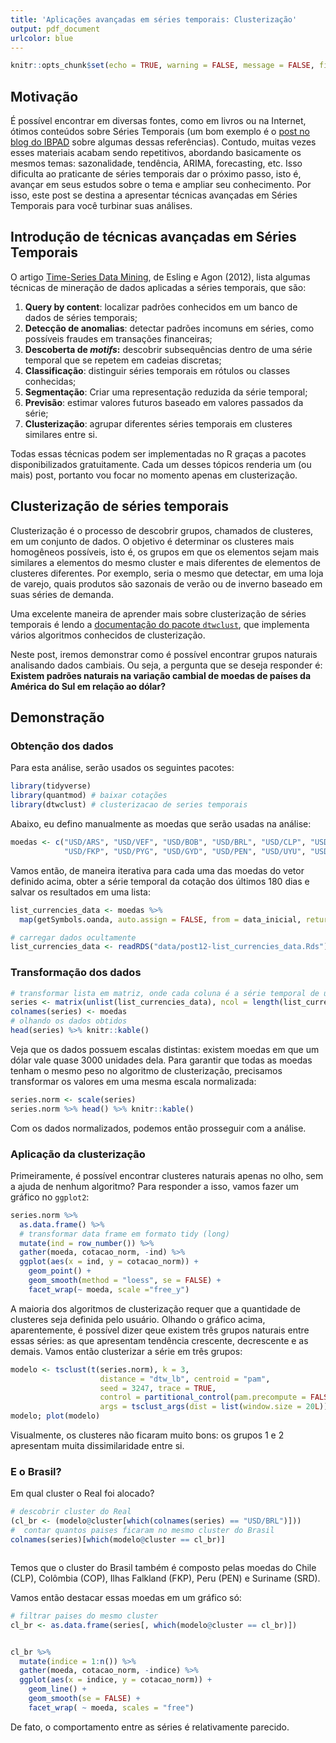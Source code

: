 ```yaml
---
title: 'Aplicações avançadas em séries temporais: Clusterização'
output: pdf_document
urlcolor: blue
---
```


```r
knitr::opts_chunk$set(echo = TRUE, warning = FALSE, message = FALSE, fig.width = 9, fig.height = 7)
```

## Motivação

É possível encontrar em diversas fontes, como em livros ou na Internet, ótimos conteúdos sobre Séries Temporais (um bom exemplo é o [post no blog do IBPAD](http://www.ibpad.com.br/blog/analise-de-dados/11-referencias-para-voce-aprender-series-temporais-com-r/) sobre algumas dessas referências). Contudo, muitas vezes esses materiais acabam sendo repetitivos, abordando basicamente os mesmos temas: sazonalidade, tendência, ARIMA, forecasting, etc. Isso dificulta ao praticante de séries temporais dar o próximo passo, isto é, avançar em seus estudos sobre o tema e ampliar seu conhecimento. Por isso, este post se destina a apresentar técnicas avançadas em Séries Temporais para você turbinar suas análises.

## Introdução de técnicas avançadas em Séries Temporais

O artigo [Time-Series Data Mining](https://www.researchgate.net/publication/261722458_Time-Series_Data_Mining), de Esling e Agon (2012), lista algumas técnicas de mineração de dados aplicadas a séries temporais, que são:  

1. **Query by content**: localizar padrões conhecidos em um banco de dados de séries temporais;  
2. **Detecção de anomalias**: detectar padrões incomuns em séries, como possíveis fraudes em transações financeiras;  
3. **Descoberta de *motifs*:** descobrir subsequências dentro de uma série temporal que se repetem em cadeias discretas;  
4. **Classificação**: distinguir séries temporais em rótulos ou classes conhecidas;  
5. **Segmentação**: Criar uma representação reduzida da série temporal;  
6. **Previsão**: estimar valores futuros baseado em valores passados da série;  
7. **Clusterização**: agrupar diferentes séries temporais em clusteres similares entre si.  

Todas essas técnicas podem ser implementadas no R graças a pacotes disponibilizados gratuitamente. Cada um desses tópicos renderia um (ou mais) post, portanto vou focar no momento apenas em clusterização.

## Clusterização de séries temporais

Clusterização é o processo de descobrir grupos, chamados de clusteres, em um conjunto de dados. O objetivo é determinar os clusteres mais homogêneos possíveis, isto é, os grupos em que os elementos sejam mais similares a elementos do mesmo cluster e mais diferentes de elementos de clusteres diferentes. Por exemplo, seria o mesmo que detectar, em uma loja de varejo, quais produtos são sazonais de verão ou de inverno baseado em suas séries de demanda.

Uma excelente maneira de aprender mais sobre clusterização de séries temporais é lendo a [documentação do pacote `dtwclust`](https://cran.r-project.org/web/packages/dtwclust/index.html), que implementa vários algoritmos conhecidos de clusterização.

Neste post, iremos demonstrar como é possível encontrar grupos naturais analisando dados cambiais. Ou seja, a pergunta que se deseja responder é: **Existem padrões naturais na variação cambial de moedas de países da América do Sul em relação ao dólar?**

## Demonstração

### Obtenção dos dados

Para esta análise, serão usados os seguintes pacotes:

```r
library(tidyverse)
library(quantmod) # baixar cotações
library(dtwclust) # clusterizacao de series temporais
```

Abaixo, eu defino manualmente as moedas que serão usadas na análise:

```r
moedas <- c("USD/ARS", "USD/VEF", "USD/BOB", "USD/BRL", "USD/CLP", "USD/COP", 
            "USD/FKP", "USD/PYG", "USD/GYD", "USD/PEN", "USD/UYU", "USD/SRD")

```

Vamos então, de maneira iterativa para cada uma das moedas do vetor definido acima, obter a série temporal da cotação dos últimos 180 dias e salvar os resultados em uma lista:

```r
list_currencies_data <- moedas %>% 
  map(getSymbols.oanda, auto.assign = FALSE, from = data_inicial, return.class = "ts")
```

```r
# carregar dados ocultamente
list_currencies_data <- readRDS("data/post12-list_currencies_data.Rds")
```

### Transformação dos dados

```r
# transformar lista em matriz, onde cada coluna é a série temporal de uma moeda
series <- matrix(unlist(list_currencies_data), ncol = length(list_currencies_data))
colnames(series) <- moedas
# olhando os dados obtidos
head(series) %>% knitr::kable()

```


Veja que os dados possuem escalas distintas: existem moedas em que um dólar vale quase 3000 unidades dela. Para garantir que todas as moedas tenham o mesmo peso no algoritmo de clusterização, precisamos transformar os valores em uma mesma escala normalizada:

```r
series.norm <- scale(series)
series.norm %>% head() %>% knitr::kable()
```

Com os dados normalizados, podemos então prosseguir com a análise.

### Aplicação da clusterização

Primeiramente, é possível encontrar clusteres naturais apenas no olho, sem a ajuda de nenhum algoritmo? Para responder a isso, vamos fazer um gráfico no `ggplot2`:

```r
series.norm %>% 
  as.data.frame() %>% 
  # transformar data frame em formato tidy (long)
  mutate(ind = row_number()) %>% 
  gather(moeda, cotacao_norm, -ind) %>% 
  ggplot(aes(x = ind, y = cotacao_norm)) + 
    geom_point() +
    geom_smooth(method = "loess", se = FALSE) +
    facet_wrap(~ moeda, scale ="free_y")


```

A maioria dos algoritmos de clusterização requer que a quantidade de clusteres seja definida pelo usuário. Olhando o gráfico acima, aparentemente, é possível dizer qeue existem três grupos naturais entre essas séries: as que apresentam tendência crescente, decrescente e as demais. Vamos então clusterizar a série em três grupos:

```r
modelo <- tsclust(t(series.norm), k = 3, 
                    distance = "dtw_lb", centroid = "pam", 
                    seed = 3247, trace = TRUE,
                    control = partitional_control(pam.precompute = FALSE),
                    args = tsclust_args(dist = list(window.size = 20L)))
modelo; plot(modelo)

```


Visualmente, os clusteres não ficaram muito bons: os grupos 1 e 2 apresentam muita dissimilaridade entre si.

### E o Brasil?

Em qual cluster o Real foi alocado?

```r
# descobrir cluster do Real
(cl_br <- (modelo@cluster[which(colnames(series) == "USD/BRL")]))
#  contar quantos paises ficaram no mesmo cluster do Brasil
colnames(series)[which(modelo@cluster == cl_br)]



```

Temos que o cluster do Brasil também é composto pelas moedas do Chile (CLP), Colômbia (COP), Ilhas Falkland (FKP), Peru (PEN) e Suriname (SRD).

Vamos então destacar essas moedas em um gráfico só:

```r
# filtrar paises do mesmo cluster
cl_br <- as.data.frame(series[, which(modelo@cluster == cl_br)])


cl_br %>% 
  mutate(indice = 1:n()) %>% 
  gather(moeda, cotacao_norm, -indice) %>% 
  ggplot(aes(x = indice, y = cotacao_norm)) +
    geom_line() + 
    geom_smooth(se = FALSE) +
    facet_wrap( ~ moeda, scales = "free")

```

De fato, o comportamento entre as séries é relativamente parecido.


